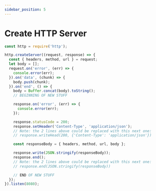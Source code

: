 ```yaml
---
sidebar_position: 5
---
```


# Create HTTP Server

```js
const http = require('http');

http.createServer((request, response) => {
  const { headers, method, url } = request;
  let body = [];
  request.on('error', (err) => {
    console.error(err);
  }).on('data', (chunk) => {
    body.push(chunk);
  }).on('end', () => {
    body = Buffer.concat(body).toString();
    // BEGINNING OF NEW STUFF

    response.on('error', (err) => {
      console.error(err);
    });

    response.statusCode = 200;
    response.setHeader('Content-Type', 'application/json');
    // Note: the 2 lines above could be replaced with this next one:
    // response.writeHead(200, {'Content-Type': 'application/json'})

    const responseBody = { headers, method, url, body };

    response.write(JSON.stringify(responseBody));
    response.end();
    // Note: the 2 lines above could be replaced with this next one:
    // response.end(JSON.stringify(responseBody))

    // END OF NEW STUFF
  });
}).listen(8080);
```